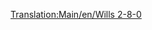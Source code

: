 [[Translation:Main/en/Wills 2-8-0]]{{en/-}}{{Template:Trenes/Es
|Imagen=[[File:en/Wills280.png]]
|Nombre=Wills 2-8-0
|Precio=32.812 € (16.406 £)
|Velocidad=88 km/h (55 mph)
|Peso=145 t
|Potencia=1.100 CV (820 kW)
|Coste-anual=4.264 € (2.132 £)
|Diseño=1945
|Duración=21
|Capacidad=--
|Descripción=La única locomotora de vapor de los climas subártico y subtropical.
|Vida-real=Existen varias '''locomotoras 2-8-0''' [http://www.lner.info/locos/O/o.shtml] [http://www.lner.info/locos/P/p.shtml]. No se sabe con seguridad cual es la versión en la que se basa Transport Tycoon.
}}